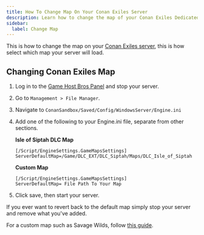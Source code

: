 ```yaml
---
title: How To Change Map On Your Conan Exiles Server
description: Learn how to change the map of your Conan Exiles Dedicated Server, this is how you can select DLC or Custom maps.
sidebar:
  label: Change Map
---
```


This is how to change the map on your [Conan Exiles server](https://www.gamehostbros.com/conan-exiles-server-hosting/), this is how select which map your server will load.

## Changing Conan Exiles Map

<Steps>

1. Log in to the [Game Host Bros Panel](https://panel.gamehostbros.com/) and stop your server.
2. Go to `Management > File Manager`.
3. Navigate to `ConanSandbox/Saved/Config/WindowsServer/Engine.ini`
4. Add one of the following to your Engine.ini file, separate from other sections.

    **Isle of Siptah DLC Map**
 
    ```
    [/Script/EngineSettings.GameMapsSettings]
   ServerDefaultMap=/Game/DLC_EXT/DLC_Siptah/Maps/DLC_Isle_of_Siptah
   ```

   **Custom Map**
   ```
   [/Script/EngineSettings.GameMapsSettings]
   ServerDefaultMap= File Path To Your Map 
   ```
5. Click save, then start your server. 
</Steps>

If you ever want to revert back to the default map simply stop your server and remove what you've added.

For a custom map such as Savage Wilds, follow [this guide](/games/conan-exiles/savage-wilds/).




